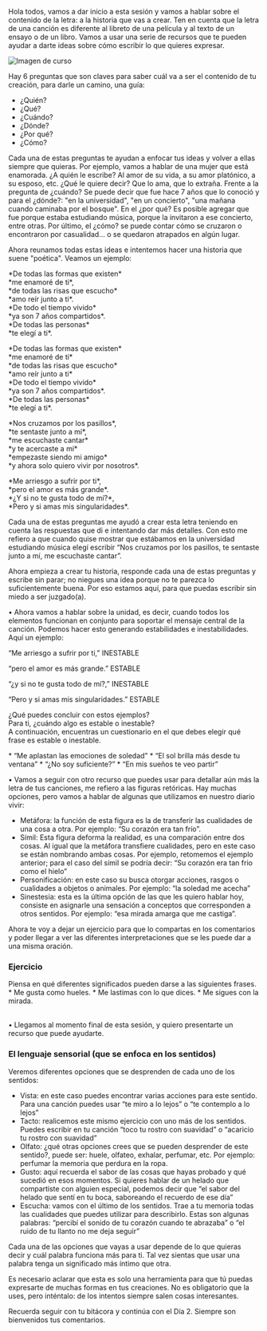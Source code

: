 
Hola todos, vamos a dar inicio a esta sesión y vamos a hablar sobre el contenido de la letra: a la historia que vas a crear. Ten en cuenta que la letra de una canción es diferente al libreto de una película y al texto de un ensayo o de un libro. Vamos a usar una serie de recursos que te pueden ayudar a darte ideas sobre cómo escribir lo que quieres expresar. 

<div className='flex justify-center'>
  <Image
    width={400}
    src="/picture2.jpg"
    alt="Imagen de curso"
    className="w-full"
  />
</div>

Hay 6 preguntas que son claves para saber cuál va a ser el contenido de tu creación, para darle un camino, una guía:

*	¿Quién?
*	¿Qué?
*	¿Cuándo?
*	¿Dónde?
*	¿Por qué?
*	¿Cómo?

Cada una de estas preguntas te ayudan a enfocar tus ideas y volver a ellas siempre que quieras. Por ejemplo, vamos a hablar de una mujer que está enamorada. ¿A quién le escribe? Al amor de su vida, a su amor platónico, a su esposo, etc. ¿Qué le quiere decir? Que lo ama, que lo extraña. Frente a la pregunta de ¿cuándo? Se puede decir que fue hace 7 años que lo conoció y para el ¿dónde?: "en la universidad", "en un concierto", "una mañana cuando caminaba por el bosque". En el ¿por qué? Es posible agregar que fue porque estaba estudiando música, porque la invitaron a ese concierto, entre otras. Por último, el ¿cómo?  se puede contar cómo se cruzaron o encontraron por casualidad… o se quedaron atrapados en algún lugar. 

Ahora reunamos todas estas ideas e intentemos hacer una historia que suene "poética". Veamos un ejemplo: 

<p className="text-center block bg-primary/20 py-2 w-1/2 mx-auto rounded-lg text-foreground/70">
  *De todas las formas que existen*<br/>
  *me enamoré de ti*,<br/>
  *de todas las risas que escucho*<br/>
  *amo reír junto a ti*.<br/>
  *De todo el tiempo vivido*<br/>
  *ya son 7 años compartidos*.<br/>
  *De todas las personas*<br/>
  *te elegí a ti*.<br/>
</p>

<p className="text-center block bg-primary/20 py-2 w-1/2 mx-auto rounded-lg text-foreground/70">
  *De todas las formas que existen*<br/>
  *me enamoré de ti*<br/>
  *de todas las risas que escucho*<br/>
  *amo reír junto a ti*<br/>
  *De todo el tiempo vivido*<br/>
  *ya son 7 años compartidos*.<br/>
  *De todas las personas*<br/>
  *te elegí a ti*.<br/>
</p>

<p className="text-center block bg-primary/20 py-2 w-1/2 mx-auto rounded-lg text-foreground/70">
  *Nos cruzamos por los pasillos*,<br/>
  *te sentaste junto a mí*,<br/>
  *me escuchaste cantar*<br/>
  *y te acercaste a mi*<br/>
  *empezaste siendo mi amigo*<br/>
  *y ahora solo quiero vivir por nosotros*.<br/>
</p>

<p className="text-center block bg-primary/20 py-2 w-1/2 mx-auto rounded-lg text-foreground/70">
  *Me arriesgo a sufrir por ti*,<br/>
  *pero el amor es más grande*.<br/>
  *¿Y si no te gusta todo de mí?*,<br/>
  *Pero y si amas mis singularidades*.<br/>
</p>

Cada una de estas preguntas me ayudó a crear esta letra teniendo en cuenta las respuestas que di e intentando dar más detalles. Con esto me refiero a que cuando quise mostrar que estábamos en la universidad estudiando música elegí escribir “Nos cruzamos por los pasillos, te sentaste junto a mí, me escuchaste cantar”.

Ahora empieza a crear tu historia, responde cada una de estas preguntas y escribe sin parar; no niegues una idea porque no te parezca lo suficientemente buena. Por eso estamos aquí, para que puedas escribir sin miedo a ser juzgado(a). 

  •	Ahora vamos a hablar sobre la unidad, es decir, cuando todos los elementos funcionan en conjunto para soportar el mensaje central de la canción. Podemos hacer esto generando estabilidades e inestabilidades.<br/>Aquí un ejemplo: 

<p className="text-center block bg-foreground/20 py-[2px] w-2/3 mx-auto rounded-lg text-foreground/70">
“Me arriesgo a sufrir por ti,” <span className="text-center inline-block bg-primary/20 py-[2px] px-[10px] rounded-lg text-primary">INESTABLE</span>
</p>
<p className="text-center block bg-foreground/20 py-[2px] w-2/3 mx-auto rounded-lg text-foreground/70">
“pero el amor es más grande.” <span className="text-center inline-block bg-primary/20 py-[2px] px-[10px] rounded-lg text-primary">ESTABLE</span> 
</p>
<p className="text-center block bg-foreground/20 py-[2px] w-2/3 mx-auto rounded-lg text-foreground/70">
“¿y si no te gusta todo de mí?,” <span className="text-center inline-block bg-primary/20 py-[2px] px-[10px] rounded-lg text-primary">INESTABLE</span>
</p>
<p className="text-center block bg-foreground/20 py-[2px] w-2/3 mx-auto rounded-lg text-foreground/70">
“Pero y si amas mis singularidades.” <span className="text-center inline-block bg-primary/20 py-[2px] px-[10px] rounded-lg text-primary">ESTABLE</span> 
</p>
¿Qué puedes concluir con estos ejemplos?<br/>Para ti, ¿cuándo algo es estable o inestable?<br/>A continuación, encuentras un cuestionario en el que debes elegir qué frase es estable o inestable.

<p className="block pl-10 bg-primary/20 py-2 w-2/3 mx-auto rounded-lg text-foreground/70">
  * “Me aplastan las emociones de soledad”
  * “El sol brilla más desde tu ventana”
  * “¿No soy suficiente?”
  * “En mis sueños te veo partir” 
</p>

•	Vamos a seguir con otro recurso que puedes usar para detallar aún más la letra de tus canciones, me refiero a las figuras retóricas. Hay muchas opciones, pero vamos a hablar de algunas que utilizamos en nuestro diario vivir: 

* Metáfora: la función de esta figura es la de transferir las cualidades de una cosa a otra. Por ejemplo: “Su corazón era tan frío”. 
* Símil: Esta figura deforma la realidad, es una comparación entre dos cosas. Al igual que la metáfora transfiere cualidades, pero en este caso se están nombrando ambas cosas. Por ejemplo, retomemos el ejemplo anterior; para el caso del símil se podría decir: “Su corazón era tan frio como el hielo”
* Personificación: en este caso su busca otorgar acciones, rasgos o cualidades a objetos o animales. Por ejemplo: “la soledad me acecha” 
* Sinestesia: esta es la última opción de las que les quiero hablar hoy, consiste en asignarle una sensación a conceptos que corresponden a otros sentidos. Por ejemplo: “esa mirada amarga que me castiga”.

Ahora te voy a dejar un ejercicio para que lo compartas en los comentarios y poder llegar a ver las diferentes interpretaciones que se les puede dar a una misma oración.
 
<p className="block px-10 bg-primary/20 py-2 w-2/3 mx-auto rounded-lg text-primary">
<h3 className="text-center text-foreground">Ejercicio</h3> 
Piensa en qué diferentes significados pueden darse a las siguientes frases.<br/>
* Me gusta como hueles.
* Me lastimas con lo que dices.
* Me sigues con la mirada.
</p>

<br/>
•	Llegamos al momento final de esta sesión, y quiero presentarte un recurso que puede ayudarte.

<h3 className="text-foreground">El lenguaje sensorial (que se enfoca en los sentidos)</h3>

Veremos diferentes opciones que se desprenden de cada uno de los sentidos:

* Vista: en este caso puedes encontrar varias acciones para este sentido. Para una canción puedes usar “te miro a lo lejos” o “te contemplo a lo lejos” 
*	Tacto: realicemos este mismo ejercicio con uno más de los sentidos. Puedes escribir en tu canción “toco tu rostro con suavidad” o “acaricio tu rostro con suavidad” 
*	Olfato: ¿qué otras opciones crees que se pueden desprender de este sentido?, puede ser: huele, olfateo, exhalar, perfumar, etc. Por ejemplo: perfumar la memoria que perdura en la ropa. 
*	Gusto: aquí recuerda el sabor de las cosas que hayas probado y qué sucedió en esos momentos. Si quieres hablar de un helado que compartiste con alguien especial, podemos decir que “el sabor del helado que sentí en tu boca, saboreando el recuerdo de ese día”
*	Escucha: vamos con el último de los sentidos. Trae a tu memoria todas las cualidades que puedes utilizar para describirlo. Estas son algunas palabras: “percibí el sonido de tu corazón cuando te abrazaba” o “el ruido de tu llanto no me deja seguir”

Cada una de las opciones que vayas a usar depende de lo que quieras decir y cuál palabra funciona más para ti. Tal vez sientas que usar una palabra tenga un significado más íntimo que otra. 

Es necesario aclarar que esta es solo una herramienta para que tú puedas expresarte de muchas formas en tus creaciones. No es obligatorio que la uses, pero inténtalo: de los intentos siempre salen cosas interesantes. 

Recuerda seguir con tu bitácora y continúa con el Día 2. Siempre son bienvenidos tus comentarios.  
